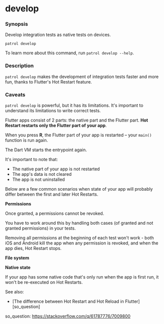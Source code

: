 # develop

### Synopsis

Develop integration tests as native tests on devices.

```
patrol develop
```

To learn more about this command, run `patrol develop --help`.

### Description

`patrol develop` makes the development of integration tests faster and more fun,
thanks to Flutter's Hot Restart feature.

### Caveats

`patrol develop` is powerful, but it has its limitations. It's important to
understand its limitations to write correct tests.

Flutter apps consist of 2 parts: the native part and the Flutter part. **Hot
Restart restarts only the Flutter part of your app**.

When you press **R**, the Flutter part of your app is restarted – your `main()`
function is run again.

The Dart VM starts the entrypoint again.

It's important to note that:

- The native part of your app is not restarted
- The app's data is not cleared
- The app is not uninstalled

Below are a few common scenarios when state of your app will probably differ
between the first and later Hot Restarts.

**Permissions**

Once granted, a permissions cannot be revoked.

You have to work around this by handling both cases (of granted and not granted
permissions) in your tests.

Removing all permissions at the beginning of each test won't work - both iOS and
Android kill the app when any permission is revoked, and when the app dies, Hot
Restart stops.

**File system**

**Native state**

If your app has some native code that's only run when the app is first run, it
won't be re-executed on Hot Restarts.

See also:

- [The difference between Hot Restart and Hot Reload in Flutter][so_question]

so_question: https://stackoverflow.com/q/61787776/7009800
